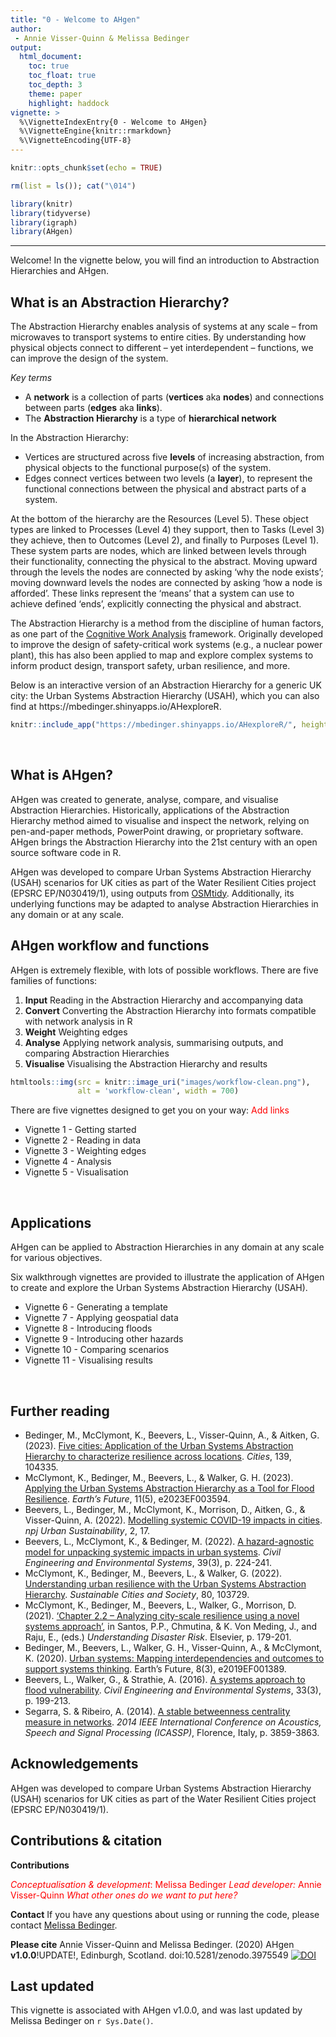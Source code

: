 ```yaml
---
title: "0 - Welcome to AHgen"
author:  
 - Annie Visser-Quinn & Melissa Bedinger
output: 
  html_document:
    toc: true
    toc_float: true
    toc_depth: 3
    theme: paper
    highlight: haddock
vignette: >
  %\VignetteIndexEntry{0 - Welcome to AHgen}
  %\VignetteEngine{knitr::rmarkdown}
  %\VignetteEncoding{UTF-8}
---
```


```r

knitr::opts_chunk$set(echo = TRUE)

rm(list = ls()); cat("\014")

library(knitr)
library(tidyverse)
library(igraph)
library(AHgen)
```

<style>
#TOC {
  background: url("images/hex.png");
  background-size: 230px;
  background-position-x: center;
  background-position-y: top;
  padding-top: 280px !important;
  background-repeat: no-repeat;
}
</style>

---

Welcome! In the vignette below, you will find an introduction to Abstraction Hierarchies and AHgen.

## What is an Abstraction Hierarchy?

The Abstraction Hierarchy enables analysis of systems at any scale – from microwaves to transport systems to entire cities. By understanding how physical objects connect to different – yet interdependent – functions, we can improve the design of the system.

*Key terms*

- A **network** is a collection of parts (**vertices** aka **nodes**) and connections between parts (**edges** aka **links**).
- The **Abstraction Hierarchy** is a type of **hierarchical network**

In the Abstraction Hierarchy:

- Vertices are structured across five **levels** of increasing abstraction, from physical objects to the functional purpose(s) of the system.
- Edges connect vertices between two levels (a **layer**), to represent the functional connections between the physical and abstract parts of a system.
                            
At the bottom of the hierarchy are the Resources (Level 5). These object types are linked to Processes (Level 4) they support, then to Tasks (Level 3) they achieve, then to Outcomes (Level 2), and finally to Purposes (Level 1). These system parts are nodes, which are linked between levels through their functionality, connecting the physical to the abstract. Moving upward through the levels the nodes are connected by asking ‘why the node exists’; moving downward levels the nodes are connected by asking ‘how a node is afforded’. These links represent the ‘means’ that a system can use to achieve defined ‘ends’, explicitly connecting the physical and abstract.

The Abstraction Hierarchy is a method from the discipline of human factors, as one part of the [Cognitive Work Analysis](https://doi.org/10.1201/9781315572543) framework. Originally developed to improve the design of safety-critical work systems (e.g., a nuclear power plant), this has also been applied to map and explore complex systems to inform product design, transport safety, urban resilience, and more. 

Below is an interactive version of an Abstraction Hierarchy for a generic UK city: the Urban Systems Abstraction Hierarchy (USAH), which you can also find at https://mbedinger.shinyapps.io/AHexploreR.

```r
knitr::include_app("https://mbedinger.shinyapps.io/AHexploreR/", height = "600px")
```

<br>

## What is AHgen?

AHgen was created to generate, analyse, compare, and visualise Abstraction Hierarchies. Historically, applications of the Abstraction Hierarchy method aimed to visualise and inspect the network, relying on pen-and-paper methods, PowerPoint drawing, or proprietary software. AHgen brings the Abstraction Hierarchy into the 21st century with an open source software code in R.

AHgen was developed to compare Urban Systems Abstraction Hierarchy (USAH) scenarios for UK cities as part of the Water Resilient Cities project (EPSRC EP/N030419/1), using outputs from [OSMtidy](https://github.com/avisserquinn/OSMtidy). Additionally, its underlying functions may be adapted to analyse Abstraction Hierarchies in any domain or at any scale.

## AHgen workflow and functions

AHgen is extremely flexible, with lots of possible workflows. There are five families of functions: 

1. **Input** Reading in the Abstraction Hierarchy and accompanying data
2. **Convert** Converting the Abstraction Hierarchy into formats compatible with network analysis in R
3. **Weight** Weighting edges
4. **Analyse** Applying network analysis, summarising outputs, and comparing Abstraction Hierarchies
5. **Visualise** Visualising the Abstraction Hierarchy and results

```r
htmltools::img(src = knitr::image_uri("images/workflow-clean.png"), 
               alt = 'workflow-clean', width = 700)
```

There are five vignettes designed to get you on your way: <span style = "color:red;">Add links</span>

- Vignette 1 - Getting started
- Vignette 2 - Reading in data
- Vignette 3 - Weighting edges
- Vignette 4 - Analysis
- Vignette 5 - Visualisation

<br>

## Applications
AHgen can be applied to Abstraction Hierarchies in any domain at any scale for various objectives.

Six walkthrough vignettes are provided to illustrate the application of AHgen to create and explore the Urban Systems Abstraction Hierarchy (USAH).

- Vignette 6 - Generating a template
- Vignette 7 - Applying geospatial data
- Vignette 8 - Introducing floods
- Vignette 9 - Introducing other hazards
- Vignette 10 - Comparing scenarios
- Vignette 11 - Visualising results

<br>

## Further reading

- Bedinger, M., McClymont, K., Beevers, L., Visser-Quinn, A., & Aitken, G. (2023). [Five cities: Application of the Urban Systems Abstraction Hierarchy to characterize resilience across locations](https://doi.org/10.1016/j.cities.2023.104355). *Cities*, 139, 104335.
- McClymont, K., Bedinger, M., Beevers, L., & Walker, G. H. (2023). [Applying the Urban Systems Abstraction Hierarchy as a Tool for Flood Resilience](https://doi.org/10.1029/2023EF003594). *Earth’s Future*, 11(5), e2023EF003594.
- Beevers, L., Bedinger, M., McClymont, K., Morrison, D., Aitken, G., & Visser-Quinn, A. (2022). [Modelling systemic COVID-19 impacts in cities](https://doi.org/10.1038/s42949-022-00060-2). *npj Urban Sustainability*, 2, 17.
- Beevers, L., McClymont, K., & Bedinger, M. (2022). [A hazard-agnostic model for unpacking systemic impacts in urban systems](https://doi.org/10.1080/10286608.2022.2083112). *Civil Engineering and Environmental Systems*, 39(3), p. 224-241.
- McClymont, K., Bedinger, M., Beevers, L., & Walker, G. (2022). [Understanding urban resilience with the Urban Systems Abstraction Hierarchy](https://doi.org/10.1016/j.scs.2022.103729). *Sustainable Cities and Society*, 80, 103729.
- McClymont, K., Bedinger, M., Beevers, L., Walker, G., Morrison, D. (2021). [‘Chapter 2.2 – Analyzing city-scale resilience using a novel systems approach’](https://doi.org/10.1016/B978-0-12-819047-0.00011-1), in Santos, P.P., Chmutina, & K. Von Meding, J., and Raju, E., (eds.) *Understanding Disaster Risk*. Elsevier, p. 179-201.
- Bedinger, M., Beevers, L., Walker, G. H., Visser-Quinn, A., & McClymont, K. (2020). [Urban systems: Mapping interdependencies and outcomes to support systems thinking](http://dx.doi.org/10.1029/2019EF001389). Earth’s Future, 8(3), e2019EF001389.
- Beevers, L., Walker, G., & Strathie, A. (2016). [A systems approach to flood vulnerability](https://doi.org/10.1080/10286608.2016.1202931). *Civil Engineering and Environmental Systems*, 33(3), p. 199-213.
- Segarra, S. & Ribeiro, A. (2014). [A stable betweenness centrality measure in networks](https://doi.org/10.1109/ICASSP.2014.6854324). *2014 IEEE International Conference on Acoustics, Speech and Signal Processing (ICASSP)*, Florence, Italy, p. 3859-3863.


## Acknowledgements
AHgen was developed to compare Urban Systems Abstraction Hierarchy (USAH) scenarios for UK cities as part of the Water Resilient Cities project (EPSRC EP/N030419/1).


## Contributions & citation
**Contributions**

<span style="color: red;">*Conceptualisation & development*: Melissa Bedinger *Lead developer:* Annie Visser-Quinn *What other ones do we want to put here?* </span>

**Contact** If you have any questions about using or running the code, please contact [Melissa Bedinger](dr.m.bedinger@gmail.com). 

**Please cite** Annie Visser-Quinn and Melissa Bedinger. (2020) AHgen **v1.0.0**!UPDATE!, Edinburgh, Scotland. doi:10.5281/zenodo.3975549 [![DOI](https://zenodo.org/badge/DOI/10.5281/zenodo.3975549.svg)](https://doi.org/10.5281/zenodo.3975549)

## Last updated
This vignette is associated with AHgen v1.0.0, and was last updated by Melissa Bedinger on `r Sys.Date()`.